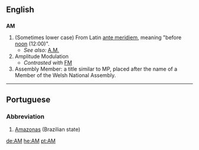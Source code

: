==English==
==={{initialism}}===
'''AM'''

#(Sometimes lower case) From Latin [[ante meridiem]], meaning "before [[noon]] (12:00)".
#*''See also:'' [[A.M.]]
#Amplitude Modulation
#*''Contrasted with'' [[FM]]
#Assembly Member: a title similar to MP, placed after the name of a Member of the Welsh National Assembly.

----

==Portuguese==
===Abbreviation===
#[[Amazonas]] (Brazilian state)

[[de:AM]]
[[he:AM]]
[[pt:AM]]